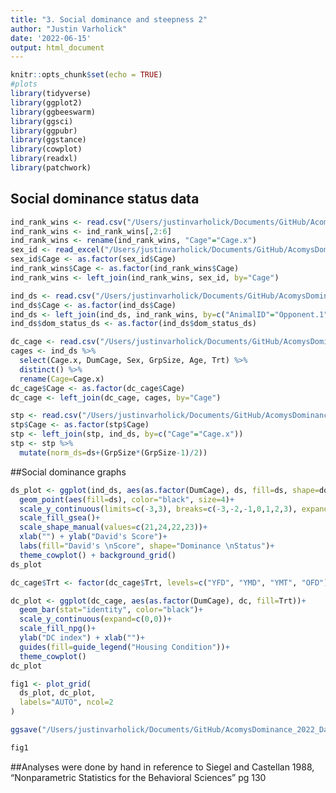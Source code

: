 ```yaml
---
title: "3. Social dominance and steepness 2"
author: "Justin Varholick"
date: '2022-06-15'
output: html_document
---
```

```r
knitr::opts_chunk$set(echo = TRUE)
#plots
library(tidyverse)
library(ggplot2)
library(ggbeeswarm)
library(ggsci)
library(ggpubr)
library(ggstance)
library(cowplot)
library(readxl)
library(patchwork)
```

## Social dominance status data
```r
ind_rank_wins <- read.csv("/Users/justinvarholick/Documents/GitHub/AcomysDominance_2022_Data_Results/Data/winsbyanimal.csv")
ind_rank_wins <- ind_rank_wins[,2:6]
ind_rank_wins <- rename(ind_rank_wins, "Cage"="Cage.x")
sex_id <- read_excel("/Users/justinvarholick/Documents/GitHub/AcomysDominance_2022_Data_Results/Data/AcomysDomRegen_Inventory.xlsx", sheet = "Sheet3")
sex_id$Cage <- as.factor(sex_id$Cage)
ind_rank_wins$Cage <- as.factor(ind_rank_wins$Cage)
ind_rank_wins <- left_join(ind_rank_wins, sex_id, by="Cage")

ind_ds <- read.csv("/Users/justinvarholick/Documents/GitHub/AcomysDominance_2022_Data_Results/Data/dscorebyanimal_edited.csv")
ind_ds$Cage <- as.factor(ind_ds$Cage)
ind_ds <- left_join(ind_ds, ind_rank_wins, by=c("AnimalID"="Opponent.1"))
ind_ds$dom_status_ds <- as.factor(ind_ds$dom_status_ds)

dc_cage <- read.csv("/Users/justinvarholick/Documents/GitHub/AcomysDominance_2022_Data_Results/Data/dcbycage_edited.csv")
cages <- ind_ds %>% 
  select(Cage.x, DumCage, Sex, GrpSize, Age, Trt) %>% 
  distinct() %>% 
  rename(Cage=Cage.x)
dc_cage$Cage <- as.factor(dc_cage$Cage)
dc_cage <- left_join(dc_cage, cages, by="Cage")

stp <- read.csv("/Users/justinvarholick/Documents/GitHub/AcomysDominance_2022_Data_Results/Data/steepbycage_edited.csv")
stp$Cage <- as.factor(stp$Cage)
stp <- left_join(stp, ind_ds, by=c("Cage"="Cage.x"))
stp <- stp %>% 
  mutate(norm_ds=ds+(GrpSize*(GrpSize-1)/2))
```
##Social dominance graphs
```r
ds_plot <- ggplot(ind_ds, aes(as.factor(DumCage), ds, fill=ds, shape=dom_status_ds))+
  geom_point(aes(fill=ds), color="black", size=4)+
  scale_y_continuous(limits=c(-3,3), breaks=c(-3,-2,-1,0,1,2,3), expand=c(0,0))+
  scale_fill_gsea()+
  scale_shape_manual(values=c(21,24,22,23))+
  xlab("") + ylab("David's Score")+
  labs(fill="David's \nScore", shape="Dominance \nStatus")+
  theme_cowplot() + background_grid()
ds_plot
```
```r

dc_cage$Trt <- factor(dc_cage$Trt, levels=c("YFD", "YMD", "YMT", "OFD"))

dc_plot <- ggplot(dc_cage, aes(as.factor(DumCage), dc, fill=Trt))+
  geom_bar(stat="identity", color="black")+
  scale_y_continuous(expand=c(0,0))+
  scale_fill_npg()+
  ylab("DC index") + xlab("")+
  guides(fill=guide_legend("Housing Condition"))+
  theme_cowplot()
dc_plot
```
```r
fig1 <- plot_grid(
  ds_plot, dc_plot,
  labels="AUTO", ncol=2
)

ggsave("/Users/justinvarholick/Documents/GitHub/AcomysDominance_2022_Data_Results/R generated figures/Fig1_plot.png", fig1, units="in", width = 9, height = 3, device='png', dpi=300)

fig1
```

##Analyses were done by hand in reference to Siegel and Castellan 1988, "Nonparametric Statistics for the Behavioral Sciences" pg 130